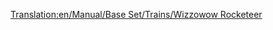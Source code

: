 [[Translation:en/Manual/Base Set/Trains/Wizzowow Rocketeer]]
{{it/Manual/Base Set/Trains/Treni|Image=[[File:en/Manual/Base Set/Trains/Wizzowowrocketeer.png]]
|Name=Wizzowow Rocketeer
|Cost=€ 164.062
|Speed=482 km/h (300 mph)
|Weight=120 t
|Power=10.139 hp (7,457 kW)
|Annual=€ 7.030
|Designed=2021
|Lifespan=20
|Capacity=N/A
|Description=L'unico motore MagLev di Toyland, il miglior treno del mondo dei giocattoli disponibile nel gioco. 
|Real-life=Immaginario
}}